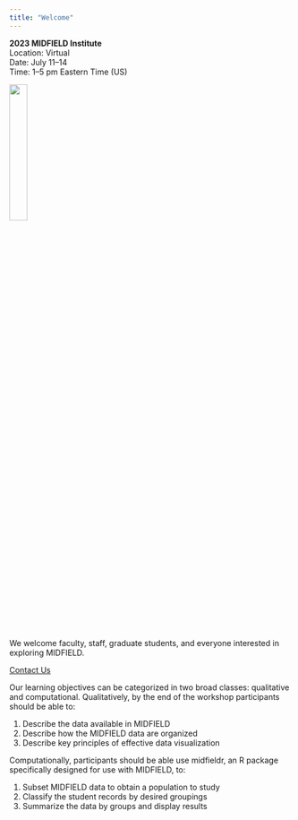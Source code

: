 ```yaml
---
title: "Welcome"
---
```


**2023 MIDFIELD Institute**  
Location: Virtual   
Date: July 11--14   
Time: 1--5 pm Eastern Time (US)    
   

![](figures/midfield-grad-logo.png){width=25%}

We welcome faculty, staff, graduate students, and everyone interested in exploring MIDFIELD.

[Contact Us](mailto:richardlayton99@gmail.com)





Our learning objectives can be categorized in two broad classes: qualitative and computational. Qualitatively, by the end of the workshop participants should be able to: 

1. Describe the data available in MIDFIELD  
1. Describe how the MIDFIELD data are organized  
1. Describe key principles of effective data visualization
 
Computationally, participants should be able use midfieldr, an R package specifically designed for use with MIDFIELD, to:

1. Subset MIDFIELD data to obtain a population to study  
1. Classify the student records by desired groupings  
1. Summarize the data by groups and display results   

